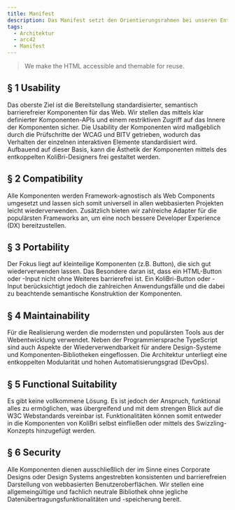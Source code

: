 ```yaml
---
title: Manifest
description: Das Manifest setzt den Orientierungsrahmen bei unseren Entscheidungen.
tags:
  - Architektur
  - arc42
  - Manifest
---
```


<div class="manifest">
	<blockquote>We make the HTML accessible and themable for reuse.</blockquote>
	<h2>§ 1 Usability</h2>
	<p>
		Das oberste Ziel ist die Bereitstellung standardisierter, semantisch barrierefreier Komponenten für das Web. Wir
		stellen das mittels klar definierter Komponenten-APIs und einem restriktiven Zugriff auf das Innere der Komponenten
		sicher. Die Usability der Komponenten wird maßgeblich durch die Prüfschritte der WCAG und BITV getrieben, wodurch
		das Verhalten der einzelnen interaktiven Elemente standardisiert wird. Aufbauend auf dieser Basis, kann die Ästhetik
		der Komponenten mittels des entkoppelten KoliBri-Designers frei gestaltet werden.
	</p>
	<h2>§ 2 Compatibility</h2>
	<p>
		Alle Komponenten werden Framework-agnostisch als Web Components umgesetzt und lassen sich somit universell in allen
		webbasierten Projekten leicht wiederverwenden. Zusätzlich bieten wir zahlreiche Adapter für die populärsten
		Frameworks an, um eine noch bessere Developer Experience (DX) bereitzustellen.
	</p>
	<h2>§ 3 Portability</h2>
	<p>
		Der Fokus liegt auf kleinteilige Komponenten (z.B. Button), die sich gut wiederverwenden lassen. Das Besondere daran
		ist, dass ein HTML-Button oder -Input nicht ohne Weiteres barrierefrei ist. Ein KoliBri-Button oder -Input
		berücksichtigt jedoch die zahlreichen Anwendungsfälle und die dabei zu beachtende semantische Konstruktion der
		Komponenten.
	</p>
	<h2>§ 4 Maintainability</h2>
	<p>
		Für die Realisierung werden die modernsten und populärsten Tools aus der Webentwicklung verwendet. Neben der
		Programmiersprache TypeScript sind auch Aspekte der Wiederverwendbarkeit für andere Design-Systeme und
		Komponenten-Bibliotheken eingeflossen. Die Architektur unterliegt eine entkoppelten Modularität und hohen
		Automatisierungsgrad (DevOps).
	</p>
	<h2>§ 5 Functional Suitability</h2>
	<p>
		Es gibt keine vollkommene Lösung. Es ist jedoch der Anspruch, funktional alles zu ermöglichen, was übergreifend und
		mit dem strengen Blick auf die W3C Webstandards vereinbar ist. Funktionalitäten können somit entweder in die
		Komponenten von KoliBri selbst einfließen oder mittels des Swizzling-Konzepts hinzugefügt werden.
	</p>
	<h2>§ 6 Security</h2>
	<p>
		Alle Komponenten dienen ausschließlich der im Sinne eines Corporate Designs oder Design Systems angestrebten
		konsistenten und barrierefreien Darstellung von webbasierten Benutzeroberflächen. Wir stellen eine allgemeingültige
		und fachlich neutrale Bibliothek ohne jegliche Datenübertragungsfunktionalitäten und -speicherung bereit.
	</p>
</div>
